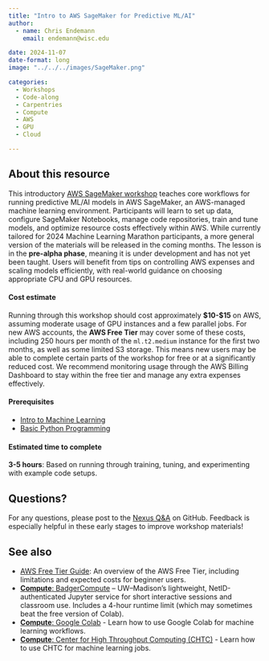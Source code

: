 ```yaml
---
title: "Intro to AWS SageMaker for Predictive ML/AI"
author: 
  - name: Chris Endemann
    email: endemann@wisc.edu

date: 2024-11-07
date-format: long
image: "../../../images/SageMaker.png"

categories: 
  - Workshops
  - Code-along
  - Carpentries
  - Compute
  - AWS
  - GPU
  - Cloud

---
```


## About this resource
This introductory [AWS SageMaker workshop](https://carpentries-incubator.github.io/ML_with_AWS_SageMaker/) teaches core workflows for running predictive ML/AI models in AWS SageMaker, an AWS-managed machine learning environment. Participants will learn to set up data, configure SageMaker Notebooks, manage code repositories, train and tune models, and optimize resource costs effectively within AWS. While currently tailored for 2024 Machine Learning Marathon participants, a more general version of the materials will be released in the coming months. The lesson is in the **pre-alpha phase**, meaning it is under development and has not yet been taught. Users will benefit from tips on controlling AWS expenses and scaling models efficiently, with real-world guidance on choosing appropriate CPU and GPU resources.

#### Cost estimate
Running through this workshop should cost approximately **$10-$15** on AWS, assuming moderate usage of GPU instances and a few parallel jobs. For new AWS accounts, the **AWS Free Tier** may cover some of these costs, including 250 hours per month of the `ml.t2.medium` instance for the first two months, as well as some limited S3 storage. This means new users may be able to complete certain parts of the workshop for free or at a significantly reduced cost. We recommend monitoring usage through the AWS Billing Dashboard to stay within the free tier and manage any extra expenses effectively.

#### Prerequisites
- [Intro to Machine Learning](https://uw-madison-datascience.github.io/ML-X-Nexus/Learn/Workshops/Intro-ML_Sklearn.html)
- [Basic Python Programming](https://uw-madison-datascience.github.io/ML-X-Nexus/Learn/Workshops/Intro-Python_Gapminder.html)

#### Estimated time to complete 
**3-5 hours**: Based on running through training, tuning, and experimenting with example code setups.

## Questions?
For any questions, please post to the [Nexus Q&A](https://github.com/UW-Madison-DataScience/ML-X-Nexus/discussions/categories/q-a) on GitHub. Feedback is especially helpful in these early stages to improve workshop materials!

## See also
- [AWS Free Tier Guide](https://aws.amazon.com/free): An overview of the AWS Free Tier, including limitations and expected costs for beginner users.
- [**Compute**: BadgerCompute](https://uw-madison-datascience.github.io/ML-X-Nexus/Toolbox/Compute/BadgerCompute.html) – UW–Madison’s lightweight, NetID-authenticated Jupyter service for short interactive sessions and classroom use. Includes a 4-hour runtime limit (which may sometimes beat the free version of Colab).
- [**Compute**: Google Colab](https://uw-madison-datascience.github.io/ML-X-Nexus/Toolbox/Compute/GoogleColab.html) - Learn how to use Google Colab for machine learning workflows.
- [**Compute**: Center for High Throughput Computing (CHTC)](https://uw-madison-datascience.github.io/ML-X-Nexus/Toolbox/Compute/CHTC.html) - Learn how to use CHTC for machine learning jobs.
